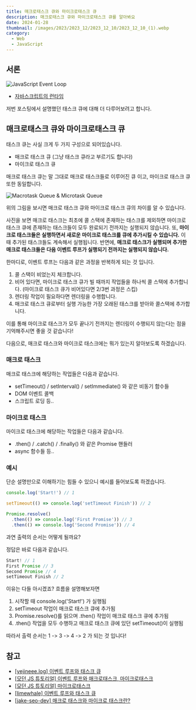 ```yaml
---
title: 매크로태스크 큐와 마이크로태스크 큐
description: 매크로태스크 큐와 마이크로태스크 큐를 알아봐요
date: 2024-01-28
thumbnail: /images/2023/2023_12/2023_12_10/2023_12_10_(1).webp
category:
  - Web
  - JavaScript
---
```


## 서론

![JavaScript Event Loop](</images/2024/2024_01/2024_01_13/2024_01_13_(3).webp>)

- [자바스크립트의 런타임](https://caffhheiene.vercel.app/posts/detail/16)

저번 포스팅에서 설명했던 태스크 큐에 대해 더 다루어보려고 합니다.

## 매크로태스크 큐와 마이크로태스크 큐

태스크 큐는 사실 크게 두 가지 구성으로 되어있습니다.

- 매크로 태스크 큐 (그냥 태스크 큐라고 부르기도 합니다)
- 마이크로 태스크 큐

매크로 태스크 큐는 말 그대로 매크로 태스크들로 이루어진 큐 이고, 마이크로 태스크 큐 또한 동일합니다.

![Macrotask Queue & Microtask Queue](</images/2024/2024_01/2024_01_28/2024_01_28_(1).webp>)

위의 그림을 보시면 매크로 태스크 큐와 마이크로 태스크 큐의 차이를 알 수 있습니다.

사진을 보면 매크로 태스크는 최초에 콜 스택에 존재하는 태스크를 제외하면 마이크로 태스크 큐에 존재하는 태스크들이 모두 완료되기 전까지는 실행되지 않습니다.
또, **마이크로 태스크들은 실행하면서 새로운 마이크로 태스크를 큐에 추가시킬 수 있습니다.** 이 때 추가된 태스크들도 계속해서 실행됩니다.
반면에, **매크로 태스크가 실행되며 추가한 매크로 태스크들은 다음 이벤트 루프가 실행되기 전까지는 실행되지 않습니다.**

한마디로, 이벤트 루프는 다음과 같은 과정을 반복하게 되는 것 입니다.

1. 콜 스택이 비었는지 체크합니다.
2. 비어 있다면, 마이크로 태스크 큐가 빌 때까지 작업들을 하나씩 콜 스택에 추가합니다. (마이크로 태스크 큐가 비어있다면 2/3번 과정은 스킵)
3. 렌더링 작업이 필요하다면 렌더링을 수행합니다.
4. 매크로 태스크 큐로부터 실행 가능한 가장 오래된 태스크를 받아와 콜스택에 추가합니다.

이를 통해 마이크로 태스크가 모두 끝나기 전까지는 렌더링이 수행되지 않는다는 점을 기억해주시면 좋을 것 같습니다!

다음으로, 매크로 태스크와 마이크로 태스크에는 뭐가 있는지 알아보도록 하겠습니다.

### 매크로 태스크

매크로 태스크에 해당하는 작업들은 다음과 같습니다.

- setTimeout() / setInterval() / setImmediate() 와 같은 비동기 함수들
- DOM 이벤트 콜백
- 스크립트 로딩 등..

### 마이크로 태스크

마이크로 태스크에 해당하는 작업들은 다음과 같습니다.

- .then() / .catch() / .finally() 와 같은 Promise 핸들러
- async 함수들 등..

### 예시

단순 설명만으로 이해하기는 힘들 수 있으니 예시를 들어보도록 하겠습니다.

```js showLineNumbers
console.log('Start!') // 1

setTimeout(() => console.log('setTimeout Finish')) // 2

Promise.resolve()
  .then(() => console.log('First Promise')) // 3
  .then(() => console.log('Second Promise')) // 4
```

과연 출력의 순서는 어떻게 될까요?

정답은 바로 다음과 같습니다.

```js
Start! // 1
First Promise // 3
Second Promise // 4
setTimeout Finish // 2
```

이유는 다들 아시겠죠? 흐름을 설명해보자면

1. 시작할 때 console.log('Start!') 가 실행됨
2. setTimeout 작업이 매크로 태스크 큐에 추가됨
3. Promise.resolve()를 읽으며 .then() 작업이 매크로 태스크 큐에 추가됨
4. .then() 작업을 모두 수행하고 매크로 태스크 큐에 있던 setTimeout()이 실행됨

따라서 출력 순서는 1 -> 3 -> 4 -> 2 가 되는 것 입니다!

## 참고

- [[yejineee.log] 이벤트 루프와 태스크 큐](https://velog.io/@yejineee/%EC%9D%B4%EB%B2%A4%ED%8A%B8-%EB%A3%A8%ED%94%84%EC%99%80-%ED%83%9C%EC%8A%A4%ED%81%AC-%ED%81%90-%EB%A7%88%EC%9D%B4%ED%81%AC%EB%A1%9C-%ED%83%9C%EC%8A%A4%ED%81%AC-%EB%A7%A4%ED%81%AC%EB%A1%9C-%ED%83%9C%EC%8A%A4%ED%81%AC-g6f0joxx#-%EB%A7%88%EC%9D%B4%ED%81%AC%EB%A1%9C-%ED%83%9C%EC%8A%A4%ED%81%AC-vs-%EB%A7%A4%ED%81%AC%EB%A1%9C-%ED%83%9C%EC%8A%A4%ED%81%AC)
- [[모던 JS 튜토리얼] 이벤트 루프와 매크로태스크, 마이크로태스크](https://ko.javascript.info/event-loop)
- [[모던 JS 튜토리얼] 마이크로태스크](https://ko.javascript.info/microtask-queue)
- [[limewhale] 이벤트 루프와 태스크 큐](https://whales.tistory.com/130)
- [[jake-seo-dev] 매크로 태스크와 마이크로 태스크란?](https://jake-seo-dev.tistory.com/391)
